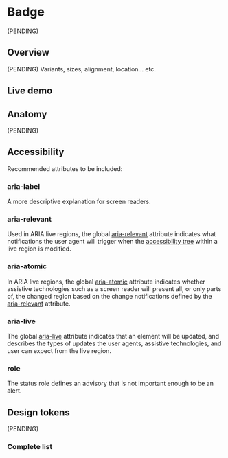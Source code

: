 


<Meta title="Components/Badge" />

# Badge

(PENDING)

## Overview

(PENDING) Variants, sizes, alignment, location... etc.

## Live demo

<LiveDemo
  story={Stories.Example}
  urlHtml="https://devoinc.github.io/genesys-styles/?path=/docs/components-badge--docs"
  urlReact="https://devoinc.github.io/genesys-ui/?path=/docs/components-core-feedback-badge--docs"
/>

## Anatomy

(PENDING)

## Accessibility

Recommended attributes to be included:

### aria-label

A more descriptive explanation for screen readers.

### aria-relevant

Used in ARIA live regions, the global [aria-relevant](https://developer.mozilla.org/en-US/docs/Web/Accessibility/ARIA/Attributes/aria-relevant)
attribute indicates what notifications the user agent will trigger when the [accessibility tree](https://developer.mozilla.org/en-US/docs/Glossary/Accessibility_tree)
within a live region is modified.

### aria-atomic

In ARIA live regions, the global [aria-atomic](https://developer.mozilla.org/en-US/docs/Web/Accessibility/ARIA/Attributes/aria-atomic)
attribute indicates whether assistive technologies such as a screen reader
will present all, or only parts of, the changed region based on the change
notifications defined by the [aria-relevant](https://developer.mozilla.org/en-US/docs/Web/Accessibility/ARIA/Attributes/aria-relevant)
attribute.

### aria-live

The global [aria-live](https://developer.mozilla.org/en-US/docs/Web/Accessibility/ARIA/Attributes/aria-live)
attribute indicates that an element will be updated, and describes the types of
updates the user agents, assistive technologies, and user can expect from the
live region.

### role

The status role defines an advisory that is not important enough to be an alert.

<Canvas of={Stories.Role} />

## Design tokens

(PENDING)

### Complete list

<DesignTokensList componentName="badge" />
